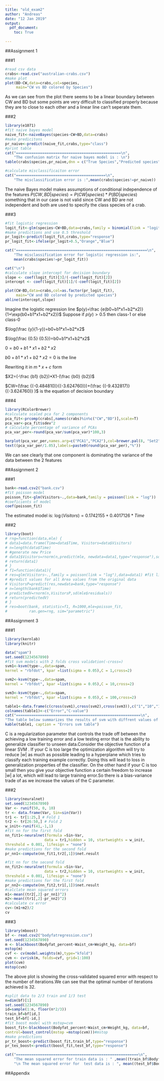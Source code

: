 ---
title: "old_exam2"
author: "Andreas"
date: "12 Jan 2019"
output: 
  pdf_document:
    toc: True
  
---
##Assignment 1

###1
```{r,echo=FALSE}
#read csv data
crabs<-read.csv("australian-crabs.csv")
#make plot 
plot(BD~CW,data=crabs,col=species,
     main="CW vs BD colored by Species")

```

As we can see from the plot there seems to be a linear boundary between CW and BD but some points are very difficult to classified properly because they are to
close to each other and a linear line can't seperate them.

###2

```{r,echo=FALSE}
library(e1071)
#fit naive bayes model
naive_fit<-naiveBayes(species~CW+BD,data=crabs)
#make predicitons
pr_naive<-predict(naive_fit,crabs,type="class")
#print table 
cat("================================================\n",
    "The confusion matrix for naive bayes model is : \n")
table(crabs$species,pr_naive,dnn = c("True Species","Predicted species"))

#calculate misclassificaiton error
cat("=========================================\n",
    "The misclassification error is :",mean(crabs$species!=pr_naive))
```

The naive Bayes model makes assumptions of conditional independence of the features $P(CW,BD|species)=P(CW|species)*P(BD|species)$ something that in our case is not valid since CW and BD are not independent and both are used to specify the class species of a crab. 

###3

```{r,echo=F}
#fit logistic regression 
logit_fit<-glm(species~CW+BD,data=crabs,family = binomial(link = "logit"))
#make predictions and use 0.5 threshold
pr_logit<-predict(logit_fit,crabs,type="response")
pr_logit_fit<-ifelse(pr_logit>0.5,"Orange","Blue")

cat("============================================================\n",
    "The misclassification error for logistic regression is:",
    mean(crabs$species!=pr_logit_fit))

cat("\n")
#calculate slope intercept for decision boundary
slope <- coef(logit_fit)[3]/(-coef(logit_fit)[2])
intercept <- coef(logit_fit)[1]/(-coef(logit_fit)[2])

plot(CW~BD,data=crabs,col=as.factor(pr_logit_fit),
     main="CW and BD colored by predicted species")
abline(intercept,slope)

```

Imagine the logistic regression line $p(y)=\frac {e(b0+b1*x1+b2*x2)} {1+\exp(b0+b1*x1+b2*x2})$ Suppose if $p(y)>0.5$ then class-1 or else class-0

$\log(\frac {y}{1-y})=b0+b1*x1+b2*x2$

$\log(\frac {0.5} {0.5})=b0+b1*x1+b2*x2$

$0=b0+b1*x1+b2*x2$

$b0+b1*x1+b2*x2=0$ is the line

Rewriting it in $m*x+c$ form

$X2=(-\frac {b1} {b2})*X1-(\frac {b0} {b2})$

$CW=(\frac {(-0.484810)}{(-3.624760)})+(\frac {(-9.432817)} {(-3.624760)} )$ is the equation of decision boundary

###4

```{r,echo=F}
library(RColorBrewer)
#calculate scaled pca for 2 components
pca_fit<-prcomp(crabs[,names(crabs)%in%c("CW","BD")],scale=T)
pca_var<-pca_fit$sdev^2
# calculate percentage of variance of PCAs
pca_var_per<-round(pca_var/sum(pca_var)*100,3)

barplot(pca_var_per,names.arg=c("PCA1","PCA2"),col=brewer.pal(8, "Set2"))
text((pca_var_per/1.05),labels=paste0(round(pca_var_per),"%"))

```
We can see clearly that one component is dominating the variance of the data between the 2 features 

##Assignment 2 

###1

```{r,echo=F}
bank<-read.csv2("bank.csv")
#fit poisson model
poisson_fit<-glm(Visitors~.,data=bank,family = poisson(link = "log"))
#coeficients of model
coef(poisson_fit)

```

The estimated model is: $\log(Visitors) = 0.1742155 + 0.4017126*Time$

###2

```{r,echo=F}
library(boot)
# rng=function(data,mle) {
# data1=data.frame(Time=data$Time, Visitors=data$Visitors)
# n=length(data$Time)
# #generate new Price
# data1$Visitors=rnorm(n,predict(mle, newdata=data1,type="response"),sd(mle$residuals))
# return(data1)
# }
# f1=function(data1){
# res=glm(Visitors~.,family = poisson(link = "log"),data=data1) #fit linear model
# #predict values for all Area values from the original data
# VisitorsP=predict(res,newdata=bank,type="response")
# n=length(bank$Time)
# predictedV=rnorm(n,VisitorsP,sd(mle$residuals))
# return(predictedV)
# }
# res=boot(bank, statistic=f1, R=1000,mle=poisson_fit,
#          ran.gen=rng, sim="parametric")

```

##Assignment 3 

###1

```{r,echo=F}
library(kernlab)
library(knitr)

data("spam")
set.seed(1234567890)
#fit svm models with 2 folds cross validation(-cross=)
svm1<-ksvm(type~.,data=spam,
kernel = "rbfdot", kpar =list(sigma = 0.05),C = 1,cross=2)

svm2<-ksvm(type~.,data=spam,
kernel = "rbfdot", kpar =list(sigma = 0.05),C = 10,cross=2)

svm3<-ksvm(type~.,data=spam,
kernel = "rbfdot", kpar =list(sigma = 0.05),C = 100,cross=2)

table1<-data.frame(c(cross(svm1),cross(svm2),cross(svm3)),c("1","10","100"))
colnames(table1)<-c("Error","C-value")
cat("=========================================================\n",
"The table below summarizes the results of svm with diffrent values of C : \n")
kable(table1, caption = "Errors svm table")

```

C is a regularization parameter that controls the trade off between the achieving a low training error and a low testing error that is the ability to generalize classifier to unseen data.Consider the objective function of a linear SVM . If your C is too large the optimization algorithm will try to reduce $|w|$ as much as possible leading to a hyperplane which tries to classify each training example correctly. Doing this will lead to loss in generalization properties of the classifier. On the other hand if your C is too small then you give your objective function a certain freedom to increase $|w|$ a lot, which will lead to large training error.So there is a bias-variance trade of as we increase the values of the C parameter.

###2


```{r,echo=F}
library(neuralnet)
set.seed(1234567890)
Var <- runif(50, 0, 10)
tr <- data.frame(Var, Sin=sin(Var))
tr1 <- tr[1:25,] # Fold 1
tr2 <- tr[26:50,] # Fold 2
w_init<-runif(41,-1,1)
#fit nn for the first fold
nn_fit1<-neuralnet(formula =Sin~Var, 
                  data = tr1,hidden = 10, startweights = w_init,
threshold = 0.001, lifesign = "none")
#make predictions for the second fold
pr_nn1<-compute(nn_fit1,tr2[,1])$net.result

#fit nn for the second fold
nn_fit2<-neuralnet(formula =Sin~Var, 
                  data = tr2,hidden = 10, startweights = w_init,
threshold = 0.001, lifesign = "none")
#make predictions for the first fold
pr_nn2<-compute(nn_fit2,tr1[,1])$net.result
#calclate mean squared errors 
m1<-mean((tr2[,2]-pr_nn1)^2)
m2<-mean((tr1[,2]-pr_nn2)^2)
#calculate cv error
cv<-(m1+m2)/2
cv

```

###3

```{r,echo=F}
library(mboost)
bf <- read.csv2("bodyfatregression.csv")
set.seed(1234567890)
m <- blackboost(Bodyfat_percent~Waist_cm+Weight_kg, data=bf) 
mstop(m)
cvf <- cv(model.weights(m),type="kfold") 
cvm <- cvrisk(m, folds=cvf, grid=1:100) 
plot(cvm)
mstop(cvm)
```

The above plot is showing the cross-validated squared error with respect to the number of iterations.We can see that the optimal number of iterations achieved
is 32.


```{r,echo=F}
#split data to 2/3 train and 1/3 test
n=dim(bf)[1]
set.seed(1234567890)
id=sample(1:n, floor(n*2/3))
train_bf=bf[id,]
test_bf=bf[-id,]
#fit boost model with mstop=cvm
boost_fit<-blackboost(Bodyfat_percent~Waist_cm+Weight_kg, data=bf,
control=boost_control(mstop =mstop(cvm)))#mstop
#make predictions
pr_tr_boost<-predict(boost_fit,train_bf,type="response")
pr_tes_boost<-predict(boost_fit,test_bf,type="response")

cat("========================================================\n",
    "The mean squared error for train data is : " ,mean((train_bf$Bodyfat_percent-pr_tr_boost)^2),
    "\n The mean squared error for  test data is : ", mean((test_bf$Bodyfat_percent-pr_tes_boost)^2))
```

##Appendix

```{r, ref.label=knitr::all_labels(), echo=TRUE, eval=FALSE}

```



